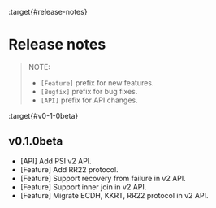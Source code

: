 :target{#release-notes}

# Release notes

> NOTE:
>
> - `[Feature]` prefix for new features.
> - `[Bugfix]` prefix for bug fixes.
> - `[API]` prefix for API changes.

:target{#v0-1-0beta}

## v0.1.0beta

- \[API] Add PSI v2 API.
- \[Feature] Add RR22 protocol.
- \[Feature] Support recovery from failure in v2 API.
- \[Feature] Support inner join in v2 API.
- \[Feature] Migrate ECDH, KKRT, RR22 protocol in v2 API.
